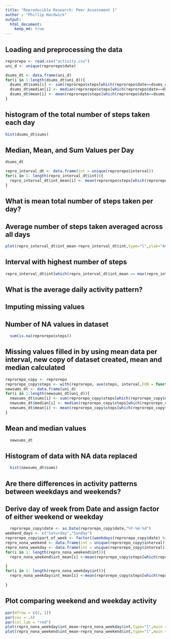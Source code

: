 ```yaml
---
title: "Reproducible Research: Peer Assessment 1"
author : "Phillip Hardwick"
output: 
  html_document:
    keep_md: true
---
```



## Loading and preprocessing the data
```r
reprorepo <- read.csv("activity.csv")
uni_d <- unique(reprorepo$date)

dsums_dt <- data.frame(uni_d)
for(i in 1:length(dsums_dt$uni_d)){
  dsums_dt$sums[i] <- sum(reprorepo$steps[which(reprorepo$date==dsums_dt$uni_d[i])])
  dsums_dt$median[i] <- median(reprorepo$steps[which(reprorepo$date==dsums_dt$uni_d[i])])
  dsums_dt$mean[i] <- mean(reprorepo$steps[which(reprorepo$date==dsums_dt$uni_d[i])])
}
```


## histogram of the total number of steps taken each day

```r
hist(dsums_dt$sums)
```


## Median, Mean, and Sum Values per Day
```r
dsums_dt
```

```r
repro_interval_dt <- data.frame(int = unique(reprorepo$interval))
for(i in 1: length(repro_interval_dt$int)){
  repro_interval_dt$int_mean[i] <- mean(reprorepo$steps[which(reprorepo$interval==repro_interval_dt$int[i])],na.rm = TRUE)
}
```


## What is mean total number of steps taken per day?

## Average number of steps taken averaged across all days

```r
plot(repro_interval_dt$int_mean~repro_interval_dt$int,type="l",ylab="Average Number of Steps",xlab="Time Interval", asp=4,col.lab = "blue",cex=1)

```


## Interval with highest number of steps
```r
repro_interval_dt$int[which(repro_interval_dt$int_mean == max(repro_interval_dt$int_mean))]
```


## What is the average daily activity pattern?



## Imputing missing values

## Number of NA values in dataset
```r
  sum(is.na(reprorepo$steps))
```

## Missing values filled in by using mean data per interval, new copy of dataset created, mean and median calculated
```r
reprorepo_copy <- reprorepo
reprorepo_copy$steps <- with(reprorepo, ave(steps, interval,FUN = function(x) replace(x, is.na(x), mean(x, na.rm = TRUE))))
newsums_dt <- data.frame(uni_d)
for(i in 1:length(newsums_dt$uni_d)){
  newsums_dt$sums[i] <- sum(reprorepo_copy$steps[which(reprorepo_copy$date==newsums_dt$uni_d[i])])
  newsums_dt$median[i] <- median(reprorepo_copy$steps[which(reprorepo_copy$date==newsums_dt$uni_d[i])])
  newsums_dt$mean[i] <- mean(reprorepo_copy$steps[which(reprorepo_copy$date==newsums_dt$uni_d[i])])
}
```

## Mean and median values 

```r
  newsums_dt
```

## Histogram of data with NA data replaced
```r
  hist(newsums_dt$sums)
```

## Are there differences in activity patterns between weekdays and weekends?

## Derive day of week from Date and assign factor of either weekend or weekday
```r
  reprorepo_copy$date <- as.Date(reprorepo_copy$date,"%Y-%m-%d")
weekend_days <- c("Saturday","Sunday")
reprorepo_copy$part_of_week <- factor((weekdays(reprorepo_copy$date) %in% weekend_days), levels=c(FALSE, TRUE), labels=c('weekday', 'weekend'))
repro_nona_weekend <- data.frame(int = unique(reprorepo_copy$interval))   
repro_nona_weekday <- data.frame(int = unique(reprorepo_copy$interval))
for(i in 1: length(repro_nona_weekend$int)){
  repro_nona_weekend$int_mean[i] <-mean(reprorepo_copy$steps[which(reprorepo_copy$part_of_week == 'weekend' & reprorepo_copy$interval == repro_nona_weekend$int[i])])

}
for(i in 1: length(repro_nona_weekday$int)){
  repro_nona_weekday$int_mean[i] <-mean(reprorepo_copy$steps[which(reprorepo_copy$part_of_week == 'weekday' & reprorepo_copy$interval == repro_nona_weekday$int[i])])
  
}
```

## Plot comparing weekend and weekday activity
```r
par(mfrow = c(2, 1))
par(cex = .4)
par(col.lab = "red")
plot(repro_nona_weekday$int_mean~repro_nona_weekday$int,type="l",main = "weekday",ylab="Average Number of Steps",xlab = "",asp = 4)
plot(repro_nona_weekend$int_mean~repro_nona_weekend$int,type="l",main = "weekend",ylab="Average Number of Steps",xlab="Time Interval", asp = 4)
```